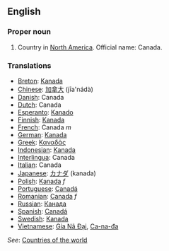 ==English==

===Proper noun===

# Country in [[North America]]. Official name: Canada.

===Translations===
*[[Breton]]: [[Kanada]]
*[[Chinese]]: [[加拿大]] (jīa'nádà)
*[[Danish]]: Canada
*[[Dutch]]: Canada
*[[Esperanto]]: [[Kanado]]
*[[Finnish]]: [[Kanada]]
*[[French]]: Canada ''m''
*[[German]]: [[Kanada]]
*[[Greek]]: [[Καναδάς]]
*[[Indonesian]]: [[Kanada]]
*[[Interlingua]]: Canada
*[[Italian]]: Canada
*[[Japanese]]: [[カナダ]] (kanada)
*[[Polish]]: [[Kanada]]  ''f''
*[[Portuguese]]: [[Canadá]]
*[[Romanian]]: [[Canada]] ''f''
*[[Russian]]: [[Канада]]
*[[Spanish]]: [[Canadá]]
*[[Swedish]]: [[Kanada]]
*[[Vietnamese]]: [[Gia Nã Đại]], [[Ca-na-đa]]

''See'': [[Countries of the world]]